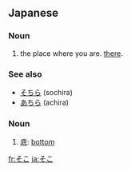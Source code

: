 ==Japanese==
{{Japanese demonstratives}}
===Noun===
{{ja-noun|h|rom=soko}}

# the place where you are. [[there]].

===See also===
* [[そちら]] (sochira)
* [[あちら]] (achira)

===Noun===
{{ja-noun|h|rom=soko}}
# [[底]]: [[bottom]]

[[fr:そこ]]
[[ja:そこ]]